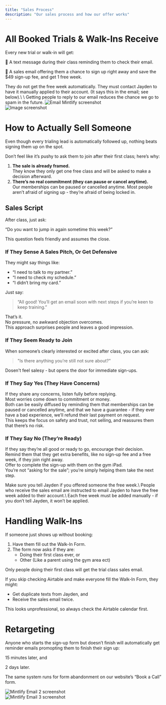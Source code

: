 ```yaml
---
title: "Sales Process"
description: "Our sales process and how our offer works"
---
```


# All Booked Trials & Walk-Ins Receive

Every new trial or walk-in will get:

📱 A text message during their class reminding them to check their email.

📧 A sales email offering them a chance to sign up right away and save the \$49 sign-up fee, and get 1 free week.

<Tip>
  They do not get the free week automatically. They must contact Jayden to have it manually applied to their account. (It says this in the email; see below).\
  \
  Getting people to reply to our email reduces the chance we go to spam in the future.
</Tip>


<Frame caption="Sales Email Example (Booked through call with Jayden)">
  <img
    src="/images/EmailMintlify.png"
    alt="Email Mintlify screenshot"
    style={{ borderRadius: "8px", width: "100%", height: "auto" }}
  />
</Frame>

<br />

<Frame caption="Sales Email Example (Did a Walk In Form)">
  <img
    src="/images/image.png"
    alt="Image screenshot"
    style={{ borderRadius: "8px", width: "100%", height: "auto" }}
  />
</Frame>

<br />

# How to Actually Sell Someone

Even though every trialing lead is automatically followed up, nothing beats signing them up on the spot.

Don’t feel like it’s pushy to ask them to join after their first class; here’s why:

1. **The sale is already framed.**\
   They know they only get one free class and will be asked to make a decision afterward.
2. **There’s no real commitment (they can pause or cancel anytime).**\
   Our memberships can be paused or cancelled anytime. Most people aren’t afraid of signing up - they’re afraid of being locked in.

## Sales Script

After class, just ask:

“Do you want to jump in again sometime this week?”

This question feels friendly and assumes the close.

### If They Sense A Sales Pitch, Or Get Defensive

They might say things like:

- “I need to talk to my partner.”
- “I need to check my schedule.”
- “I didn’t bring my card.”

Just say:

> “All good! You’ll get an email soon with next steps if you’re keen to keep training.”

That’s it.\
No pressure, no awkward objection overcomes.\
This approach surprises people and leaves a good impression.

### If They Seem Ready to Join

When someone’s clearly interested or excited after class, you can ask:

> "Is there anything you’re still not sure about?"

Dosen't feel salesy - but opens the door for immediate sign-ups.

### If They Say Yes (They Have Concerns)

If they share any concerns, listen fully before replying.\
Most worries come down to commitment or money.\
Both can be easily diffused by reminding them that memberships can be paused or cancelled anytime, and that we have a guarantee - if they ever have a bad experience, we’ll refund their last payment on request.\
This keeps the focus on safety and trust, not selling, and reassures them that there’s no risk.

### If They Say No (They’re Ready)

If they say they’re all good or ready to go, encourage their decision.\
Remind them that they get extra benefits, like no sign-up fee and a free week, if they join right away.\
Offer to complete the sign-up with them on the gym iPad.\
You’re not “asking for the sale”; you’re simply helping them take the next step.

<Warning>
  Make sure you tell Jayden if you offered someone the free week.\
  People who receive the sales email are instructed to email Jayden to have the free week added to their account.\
  Each free week must be added manually - if you don’t tell Jayden, it won’t be applied.
</Warning>


# Handling Walk-Ins

If someone just shows up without booking:

1. Have them fill out the Walk-In Form.
2. The form now asks if they are:
   - Doing their first class ever, or
   - Other (Like a parent using the gym area ect)

 Only people doing their first class will get the trial class sales email.

<Warning>
  If you skip checking Airtable and make everyone fill the Walk-In Form, they might:

  - Get duplicate texts from Jayden, and
  - Receive the sales email twice.

  This looks unprofessional, so always check the Airtable calendar first.
</Warning>

# Retargeting

Anyone who starts the sign-up form but doesn’t finish will automatically get reminder emails promopting them to finish their sign up:

15 minutes later, and

2 days later.

The same system runs for form abandonment on our website’s “Book a Call” form.

<Frame caption="Example || Form Abandonment Retargeting Email For Booked Call Form">
  <img
    src="/images/mintlifyemail2.png"
    alt="Mintlify Email 2 screenshot"
    style={{ borderRadius: "8px", width: "100%", height: "auto" }}
  />
</Frame>

<br />

<Frame caption="Example || Form Abandonment Retargeting Email For Sign Up Form">
  <img
    src="/images/Mintlifyemail3.png"
    alt="Mintlify Email 3 screenshot"
    style={{ borderRadius: "8px", width: "100%", height: "auto" }}
  />
</Frame>

<br />